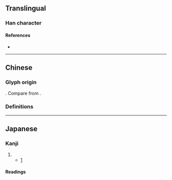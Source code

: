 {{also|師|帅}}
{{character info}}
==Translingual==
{{stroke order|strokes=6}}

===Han character===
{{Han char|rn=50|rad=巾|as=03|sn=6|four=|canj=LLMB}}

====References====
* {{Han ref|kx=0329.051|dkj=08800|dj=0634.150|hdz=10730.070|uh=5E08|ud=24072}}

----

==Chinese==

===Glyph origin===
{{Han simp|師|f=𠂤|t=刂}}. Compare {{zh-l|*帅}} from {{zh-l|*帥}}.

===Definitions===
{{zh-see|師}}

----

==Japanese==

===Kanji===
{{ja-kanji|rs=巾03}}

# {{abbreviation of|ja|師}}
#* [https://twitter.com/AA__iUEoHnn/status/1367004449554665473]
#*: {{ja-usex|[[w:ja:調理師法|調理师法]]（昭和%三十三年%法律%㐧百四十七号）[[により]][[調理師|調理师]]の[[免許]]を[[与える]]よってこの[[証]]を[[交付]]する|ちょうり-し-ほう（しょうわ% さんじゅう-さん-ねん% ほうりつ% だい-ひゃく-よんじゅう-なな-ごう）に より ちょうり-し の めんきょ を あたえる よって この しょう を こうふ する}}

====Readings====
{{ja-readings
|goon=し
|kanon=し
|kun=
}}
